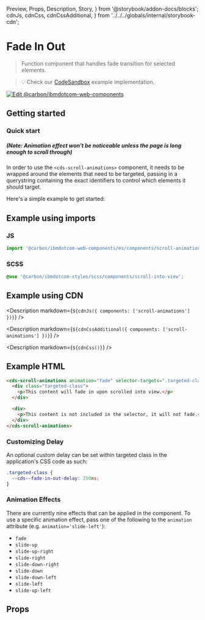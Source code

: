   Preview,
  Props,
  Description,
  Story,
} from '@storybook/addon-docs/blocks';
  cdnJs,
  cdnCss,
  cdnCssAdditional,
} from '../../../globals/internal/storybook-cdn';

# Fade In Out

> Function component that handles fade transition for selected elements.

> 💡 Check our
> [CodeSandbox](https://githubbox.com/carbon-design-system/carbon-for-ibm-dotcom/tree/main/packages/web-components/examples/codesandbox/components/scroll-animations)
> example implementation.

[![Edit @carbon/ibmdotcom-web-components](https://codesandbox.io/static/img/play-codesandbox.svg)](https://githubbox.com/carbon-design-system/carbon-for-ibm-dotcom/tree/main/packages/web-components/examples/codesandbox/components/scroll-animations)

## Getting started

### Quick start

##### (Note: Animation effect won't be noticeable unless the page is long enough to scroll through)

In order to use the `<cds-scroll-animations>` component, it needs to be wrapped
around the elements that need to be targeted, passing in a querystring
containing the exact identifiers to control which elements it should target.

Here's a simple example to get started:

## Example using imports

### JS

```javascript
import '@carbon/ibmdotcom-web-components/es/components/scroll-animations/index.js';
```

### SCSS

```scss
@use '@carbon/ibmdotcom-styles/scss/components/scroll-into-view';
```

## Example using CDN

<Description markdown={`${cdnJs({ components: ['scroll-animations'] })}`} />

<Description
  markdown={`${cdnCssAdditional({ components: ['scroll-animations'] })}`}
/>

<Description markdown={`${cdnCss()}`} />

## Example HTML

```html
<cds-scroll-animations animation="fade" selector-targets=".targeted-class">
  <div class="targeted-class">
    <p>This content will fade in upon scrolled into view.</p>
  </div>

  <div>
    <p>This content is not included in the selector, it will not fade.</p>
  </div>
</cds-scroll-animations>
```

### Customizing Delay

An optional custom delay can be set within targeted class in the application's
CSS code as such:

```css
.targeted-class {
  --cds--fade-in-out-delay: 250ms;
}
```

### Animation Effects

There are currently nine effects that can be applied in the component. To use a
specific animation effect, pass one of the following to the `animation`
attribute (e.g. `animation='slide-left'`):

- `fade`
- `slide-up`
- `slide-up-right`
- `slide-right`
- `slide-down-right`
- `slide-down`
- `slide-down-left`
- `slide-left`
- `slide-up-left`

## Props

<Props of="cds-scroll-animations" />

<Description markdown={contributing} />
